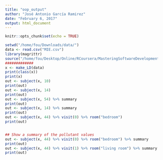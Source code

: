 ```yaml
---
title: "oop_output"
author: "José Antonio García Ramirez"
date: "February 6, 2017"
output: html_document
---
```



```r
knitr::opts_chunk$set(echo = TRUE)
```


```r
setwd("/home/fou/Downloads/data/")
data <- read.csv("MIE.csv")
library(magrittr)
source("/home/fou/Desktop/Online/RCoursera/MasteringSoftwareDevelopmentR/AdvanceR/AdvanceR/oop_code2.R")
#############
x <- make_LD(data)
print(class(x))
print(x)
out <- subject(x, 10)
print(out)
out <- subject(x, 14)
print(out)
out <- subject(x, 54) %>% summary
print(out)
out <- subject(x, 14) %>% summary
print(out)
out <- subject(x, 44) %>% visit(0) %>% room("bedroom")
print(out)


## Show a summary of the pollutant values
out <- subject(x, 44) %>% visit(0) %>% room("bedroom") %>% summary
print(out)
out <- subject(x, 44) %>% visit(1) %>% room("living room") %>% summary
print(out)

```
